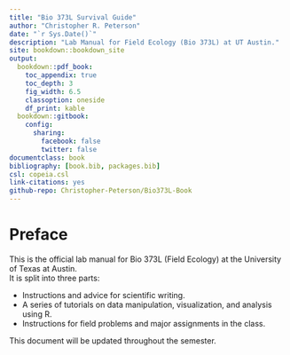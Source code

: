 ```yaml
---
title: "Bio 373L Survival Guide"
author: "Christopher R. Peterson"
date: "`r Sys.Date()`"
description: "Lab Manual for Field Ecology (Bio 373L) at UT Austin."
site: bookdown::bookdown_site
output: 
  bookdown::pdf_book:
    toc_appendix: true
    toc_depth: 3
    fig_width: 6.5
    classoption: oneside
    df_print: kable
  bookdown::gitbook:
    config:
      sharing:
        facebook: false
        twitter: false
documentclass: book
bibliography: [book.bib, packages.bib]
csl: copeia.csl
link-citations: yes
github-repo: Christopher-Peterson/Bio373L-Book
---
```

# Preface {-}

This is the official lab manual for Bio 373L (Field Ecology) at the University of Texas at Austin.  
It is split into three parts:

  - Instructions and advice for scientific writing.
  - A series of tutorials on data manipulation, visualization, and analysis using R.
  - Instructions for field problems and major assignments in the class.

This document will be updated throughout the semester.